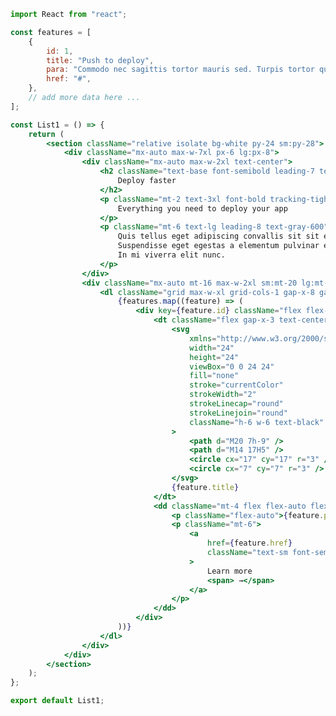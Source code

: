 ```jsx
import React from "react";

const features = [
    {
        id: 1,
        title: "Push to deploy",
        para: "Commodo nec sagittis tortor mauris sed. Turpis tortor quis scelerisque diam id accumsan nullam tempus. Pulvinar etiam lacus volutpat eu. Phasellus praesent ligula sit faucibus.",
        href: "#",
    },
    // add more data here ...
];

const List1 = () => {
    return (
        <section className="relative isolate bg-white py-24 sm:py-28">
            <div className="mx-auto max-w-7xl px-6 lg:px-8">
                <div className="mx-auto max-w-2xl text-center">
                    <h2 className="text-base font-semibold leading-7 text-blue-700">
                        Deploy faster
                    </h2>
                    <p className="mt-2 text-3xl font-bold tracking-tight text-gray-900 sm:text-4xl">
                        Everything you need to deploy your app
                    </p>
                    <p className="mt-6 text-lg leading-8 text-gray-600">
                        Quis tellus eget adipiscing convallis sit sit eget aliquet quis.
                        Suspendisse eget egestas a elementum pulvinar et feugiat blandit at.
                        In mi viverra elit nunc.
                    </p>
                </div>
                <div className="mx-auto mt-16 max-w-2xl sm:mt-20 lg:mt-24 lg:max-w-none">
                    <dl className="grid max-w-xl grid-cols-1 gap-x-8 gap-y-16 lg:max-w-none lg:grid-cols-3">
                        {features.map((feature) => (
                            <div key={feature.id} className="flex flex-col">
                                <dt className="flex gap-x-3 text-center text-base font-semibold leading-7">
                                    <svg
                                        xmlns="http://www.w3.org/2000/svg"
                                        width="24"
                                        height="24"
                                        viewBox="0 0 24 24"
                                        fill="none"
                                        stroke="currentColor"
                                        strokeWidth="2"
                                        strokeLinecap="round"
                                        strokeLinejoin="round"
                                        className="h-6 w-6 text-black"
                                    >
                                        <path d="M20 7h-9" />
                                        <path d="M14 17H5" />
                                        <circle cx="17" cy="17" r="3" />
                                        <circle cx="7" cy="7" r="3" />
                                    </svg>
                                    {feature.title}
                                </dt>
                                <dd className="mt-4 flex flex-auto flex-col text-base leading-7 text-gray-600">
                                    <p className="flex-auto">{feature.para}</p>
                                    <p className="mt-6">
                                        <a
                                            href={feature.href}
                                            className="text-sm font-semibold leading-6 text-blue-700"
                                        >
                                            Learn more
                                            <span> →</span>
                                        </a>
                                    </p>
                                </dd>
                            </div>
                        ))}
                    </dl>
                </div>
            </div>
        </section>
    );
};

export default List1;
```